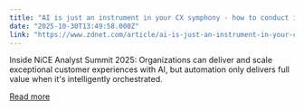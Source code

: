 ```yaml
---
title: "AI is just an instrument in your CX symphony - how to conduct it well, according to NiCE analysts"
date: "2025-10-30T13:49:58.000Z"
link: "https://www.zdnet.com/article/ai-is-just-an-instrument-in-your-cx-symphony-how-to-conduct-it-well-according-to-nice-analysts/"
---
```


Inside NiCE Analyst Summit 2025: Organizations can deliver and scale exceptional customer experiences with AI, but automation only delivers full value when it's intelligently orchestrated.

[Read more](https://www.zdnet.com/article/ai-is-just-an-instrument-in-your-cx-symphony-how-to-conduct-it-well-according-to-nice-analysts/)
